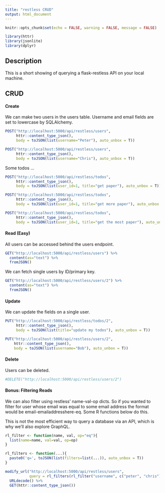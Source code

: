 ```yaml
---
title: "restless CRUD"
output: html_document
---
```


```r
knitr::opts_chunk$set(echo = FALSE, warning = FALSE, message = FALSE)
```

```r
library(httr)
library(jsonlite)
library(dplyr)
```

## Description

This is a short showing of querying a flask-restless API on your local machine.

## CRUD

#### Create

We can make two users in the users table. Username and email fields are set to lowercase by SQLAlchemy.

```r
POST("http://localhost:5000/api/restless/users",
     httr::content_type_json(),
     body = toJSON(list(username="Peter"), auto_unbox = T))

POST("http://localhost:5000/api/restless/users",
     httr::content_type_json(),
     body = toJSON(list(username="Chris"), auto_unbox = T))
```

Some todos ...

```r

POST("http://localhost:5000/api/restless/todos",
     httr::content_type_json(),
     body = toJSON(list(user_id=1, title="get paper"), auto_unbox = T))

POST("http://localhost:5000/api/restless/todos",
     httr::content_type_json(),
     body = toJSON(list(user_id=1, title="get more paper"), auto_unbox = T))

POST("http://localhost:5000/api/restless/todos",
     httr::content_type_json(),
     body = toJSON(list(user_id=1, title="get the most paper"), auto_unbox = T))

```


#### Read (Easy)

All users can be accessed behind the users endpoint.

```r
GET("http://localhost:5000/api/restless/users") %>%
  content(as="text") %>%
  fromJSON()
```

We can fetch single users by ID/primary key.

```r
GET("http://localhost:5000/api/restless/users/2") %>%
  content(as="text") %>%
  fromJSON()
```

#### Update

We can update the fields on a single user.


```r
PUT("http://localhost:5000/api/restless/todos/2",
     httr::content_type_json(),
     body = toJSON(list(title="update my todos"), auto_unbox = T))
```


```r
PUT("http://localhost:5000/api/restless/users/2",
    httr::content_type_json(),
    body = toJSON(list(username="Bob"), auto_unbox = T))
```

#### Delete

Users can be deleted.

```r
#DELETE("http://localhost:5000/api/restless/users/2")
```

#### Bonus: Filtering Reads

We can also filter using restless' name-val-op dicts. So if you wanted to filter for user whose email was equal to some email address the format would be email-emailaddresshere-eq. Some R functions below do this.

This is not the most efficient way to query a database via an API, which is why we'll also explore GraphQL.

```r
rl_filter <- function(name, val, op="eq"){
  list(name=name, val=val, op=op)
}

rl_filters <- function(...){
  paste0('q=', toJSON(list(filters=list(...)), auto_unbox = T))
}
```


```r
modify_url("http://localhost:5000/api/restless/users",
           query = rl_filters(rl_filter("username", c("peter", "chris"), "in"))) %>%
  URLdecode() %>%
  GET(httr::content_type_json())
```

